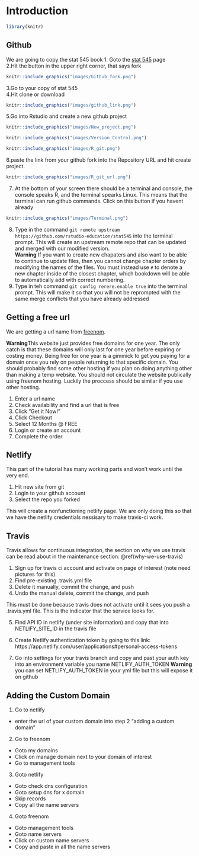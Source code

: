 # Introduction
```r
library(knitr)
```
## Github

We are going to copy the stat 545 book
1. Goto the [stat 545](https://github.com/rstudio-education/stat545) page  
2.Hit the button in the upper right corner, that says fork  
```r

knitr::include_graphics("images/Github_fork.png")
```
3.Go to your copy of stat 545    
4.Hit clone or download  

```r
knitr::include_graphics("images/github_link.png")
```

5.Go into Rstudio and create a new github project  
```r

knitr::include_graphics("images/New_project.png")
```
  
```r

knitr::include_graphics("images/Version_Control.png")
```
  
```r

knitr::include_graphics("images/R_git.png")
```

6.paste the link from your github fork into the Repository URL and hit create project.
```r

knitr::include_graphics("images/R_git_url.png")
```
7. At the bottom of your screen there should be a terminal and console, the console speaks R, and the terminal spearks Linux. This means that the terminal can run github commands. Click on this button if you havent already
```r

knitr::include_graphics("images/Terminal.png")
```
8. Type in the command `git remote upstream https://github.com/rstudio-education/stat545` into the terminal prompt. This will create an upstream remote repo that can be updated and merged with our modified version.  
**Warning** If you want to create new chapaters and also want to be able to continue to update files, then you cannot change chapter orders by modifying the names of the files. You must instead use `#` to denote a new chapter inside of the closest chapter, which bookdown will be able to automatically add with correct numbering.
8. Type in teh command `git config rerere.enable true` into the terminal prompt. This will make it so that you will not be reprompted with the same merge conflicts that you have already addressed

## Getting a free url

We are getting a url name from [freenom](https://www.freenom.com/). 

**Warning**This website just provides free domains for one year. The only catch is that these domains will only last for one year before expiring or costing money. Being free for one year is a gimmick to get you paying for a domain once you rely on people returning to that specific domain. You should probably find some other hosting if you plan on doing anything other than making a temp website. You should not circulate the website publically using freenom hosting. Luckily the proccess should be similar if you use other hosting.

1. Enter a url name
2. Check availability and find a url that is free
3. Click “Get it Now!”
4. Click Checkout
5. Select 12 Months @ FREE
6. Login or create an account
7. Complete the order

## Netlify
This part of the tutorial has many working parts and won't work until the very end.

1. Hit new site from git
2. Login to your github account
3. Select the repo you forked

This will create a nonfunctioning netlify page. We are only doing this so that we have the netlify credentials nessisary to make travis-ci work.

## Travis

Travis allows for continuous integration, the section on why we use travis can be read about in the maintenance section: \@ref(why-we-use-travis)

1. Sign up for travis ci account and activate on page of interest (note need pictures for this)
2. Find pre-existing .travis.yml file
3. Delete it manually, commit the change, and push  
4. Undo the manual delete, commit the change, and push

This must be done because travis does not activate until it sees you push a .travis.yml file. This is the indicator that the service looks for. 

5. Find API ID in netlify (under site information) and copy that into NETLIFY_SITE_ID in the travis file

6. Create Netlify authentication token by going to this link: https://app.netlify.com/user/applications#personal-access-tokens 
7. Go into settings for your travis branch and copy and past your auth key into an environment variable you name NETLIFY_AUTH_TOKEN
**Warning** you can set NETLIFY_AUTH_TOKEN in your yml file but this will expose it on github

## Adding the Custom Domain

1. Go to netlify 
  - enter the url of your custom domain into step 2 “adding a custom domain”
2. Go to freenom
  - Goto my domains
  - Click on manage domain next to your domain of interest
  - Go to management tools
3. Goto netlify
  - Goto check dns configuration
  - Goto setup dns for x domain
  - Skip records
  - Copy all the name servers
4. Goto freenom
  - Goto management tools 
  - Goto name servers
  - Click on custom name servers
  - Copy and paste in all the name servers


